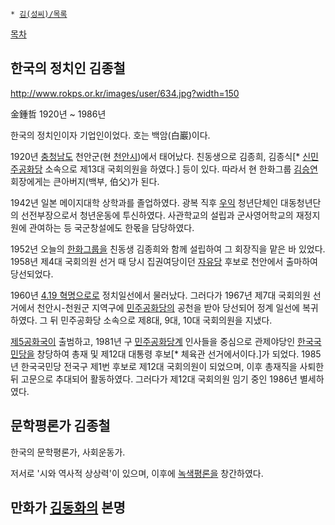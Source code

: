  * [[김(성씨)/목록]]

[[목차]]
== 한국의 정치인 김종철 ==
http://www.rokps.or.kr/images/user/634.jpg?width=150

金鍾哲
1920년 ~ 1986년

한국의 정치인이자 기업인이었다. 호는 백암(白巖)이다. 

1920년 [[충청남도]] 천안군(현 [[천안시]])에서 태어났다. 친동생으로 김종희, 김종식[* [[신민주공화당]] 소속으로 제13대 국회의원을 하였다.] 등이 있다. 따라서 현 한화그룹 [[김승연]] 회장에게는 큰아버지(백부, 伯父)가 된다.

1942년 일본 메이지대학 상학과를 졸업하였다. 광복 직후 [[우익]] 청년단체인 대동청년단의 선전부장으로서 청년운동에 투신하였다. 사관학교의 설립과 군사영어학교의 재정지원에 관여하는 등 국군창설에도 한몫을 담당하였다.

1952년 오늘의 [[한화그룹]]을 친동생 김종희와 함께 설립하여 그 회장직을 맡은 바 있었다. 1958년 제4대 국회의원 선거 때 당시 집권여당이던 [[자유당]] 후보로 천안에서 출마하여 당선되었다. 

1960년 [[4.19 혁명]]으로로 정치일선에서 물러났다. 그러다가 1967년 제7대 국회의원 선거에서 천안시-천원군 지역구에 [[민주공화당(1963년)|민주공화당]]의 공천을 받아 당선되어 정계 일선에 복귀하였다. 그 뒤 민주공화당 소속으로 제8대, 9대, 10대 국회의원을 지냈다.

[[제5공화국]]이 출범하고, 1981년 구 [[민주공화당(1963년)|민주공화당]]계 인사들을 중심으로 관제야당인 [[한국국민당]]을 창당하여 총재 및 제12대 대통령 후보[* 체육관 선거에서이다.]가 되었다. 1985년 한국국민당 전국구 제1번 후보로 제12대 국회의원이 되었으며, 이후 총재직을 사퇴한 뒤 고문으로 추대되어 활동하였다. 그러다가 제12대 국회의원 임기 중인 1986년 별세하였다.

== 문학평론가 김종철 ==
한국의 문학평론가, 사회운동가.

저서로 '시와 역사적 상상력'이 있으며, 이후에 [[녹색평론]]을 창간하였다. 

== 만화가 [[김동화]]의 본명 ==
